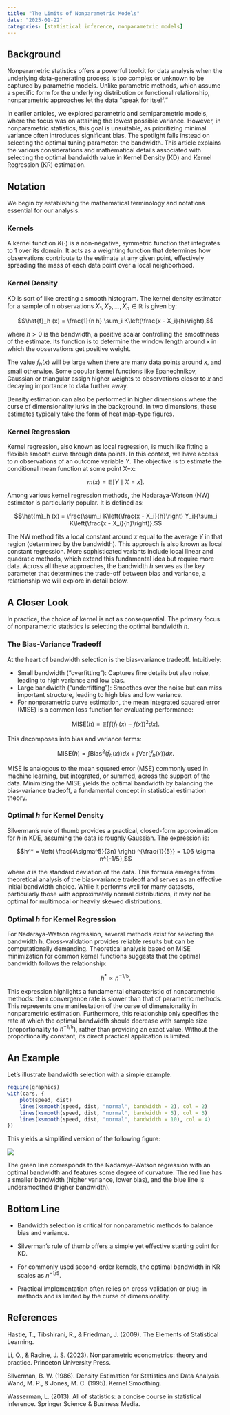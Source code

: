 ```yaml
---
title: "The Limits of Nonparametric Models"
date: "2025-01-22"
categories: [statistical inference, nonparametric models]
---
```


## Background

Nonparametric statistics offers a powerful toolkit for data analysis when the underlying data-generating process is too complex or unknown to be captured by parametric models. Unlike parametric methods, which assume a specific form for the underlying distribution or functional relationship, nonparametric approaches let the data “speak for itself.”

In earlier articles, we explored parametric and semiparametric models, where the focus was on attaining the lowest possible variance. However, in nonparametric statistics, this goal is unsuitable, as prioritizing minimal variance often introduces significant bias. The spotlight falls instead on selecting the optimal tuning parameter: the bandwidth. This article explains the various considerations and mathematical details associated with selecting the optimal bandwidth value in Kernel Density (KD) and Kernel Regression (KR) estimation.

## Notation

We begin by establishing the mathematical terminology and notations essential for our analysis.

### Kernels

A kernel function $K(\cdot)$ is a non-negative, symmetric function that integrates to $1$ over its domain. It acts as a weighting function that determines how observations contribute to the estimate at any given point, effectively spreading the mass of each data point over a local neighborhood.

### Kernel Density

KD is sort of like creating a smooth histogram. The kernel density estimator for a sample of n observations $X_1, X_2, \dots, X_n \in \mathbb{R}$ is given by:

  $$\hat{f}_h (x) = \frac{1}{n h} \sum_i K\left(\frac{x - X_i}{h}\right),$$

where $h > 0$ is the bandwidth, a positive scalar controlling the smoothness of the estimate. Its function is to determine the window length around x in which the observations get positive weight.

The value $\hat{f}_h (x)$ will be large when there are many data points around $x$, and small otherwise. Some popular kernel functions like Epanechnikov, Gaussian or triangular assign higher weights to observations closer to $x$ and decaying importance to data further away.

Density estimation can also be performed in higher dimensions where the curse of dimensionality lurks in the background. In two dimensions, these estimates typically take the form of heat map-type figures.

### Kernel Regression

Kernel regression, also known as local regression, is much like fitting a flexible smooth curve through data points. In this context, we have access to $n$ observations of an outcome variable $Y$. The objective is to estimate the conditional mean function at some point X=x:

$$m(x) = \mathbb{E}[Y \mid X = x].$$

Among various kernel regression methods, the Nadaraya-Watson (NW) estimator is particularly popular. It is defined as:

$$\hat{m}_h (x) = \frac{\sum_i K\left(\frac{x - X_i}{h}\right) Y_i}{\sum_i K\left(\frac{x - X_i}{h}\right)}.$$

The NW method fits a local constant around $x$ equal to the average $Y$ in that region (determined by the bandwidth). This approach is also known as local constant regression. More sophisticated variants include local linear and quadratic methods, which extend this fundamental idea but require more data. Across all these approaches, the bandwidth $h$ serves as the key parameter that determines the trade-off between bias and variance, a relationship we will explore in detail below.

## A Closer Look

In practice, the choice of kernel is not as consequential. The primary focus of nonparametric statistics is selecting the optimal bandwidth $h$.

### The Bias-Variance Tradeoff

At the heart of bandwidth selection is the bias-variance tradeoff. Intuitively:

- Small bandwidth (“overfitting”): Captures fine details but also noise, leading to high variance and low bias.
- Large bandwidth (“underfitting”): Smoothes over the noise but can miss important structure, leading to high bias and low variance.
- For nonparametric curve estimation, the mean integrated squared error (MISE) is a common loss function for evaluating performance:

$$\text{MISE}(h) = \mathbb{E}\left[ \int \left( \hat{f}_h(x) - f(x) \right)^2 dx \right].$$

This decomposes into bias and variance terms:

 $$\text{MISE}(h) =  \int \text{Bias}^2(\hat{f}_h(x)) dx + \int \text{Var}(\hat{f}_h(x)) dx.$$

MISE is analogous to the mean squared error (MSE) commonly used in machine learning, but integrated, or summed, across the support of the data. Minimizing the MISE yields the optimal bandwidth by balancing the bias-variance tradeoff, a fundamental concept in statistical estimation theory.

### Optimal $h$ for Kernel Density

Silverman’s rule of thumb provides a practical, closed-form approximation for $h$ in KDE, assuming the data is roughly Gaussian. The expression is:

$$h^* = \left( \frac{4\sigma^5}{3n} \right) ^{\frac{1}{5}}  = 1.06 \sigma n^{-1/5},$$

where $\sigma$ is the standard deviation of the data. This formula emerges from theoretical analysis of the bias-variance tradeoff and serves as an effective initial bandwidth choice. While it performs well for many datasets, particularly those with approximately normal distributions, it may not be optimal for multimodal or heavily skewed distributions.

### Optimal $h$ for Kernel Regression

For Nadaraya-Watson regression, several methods exist for selecting the bandwidth h. Cross-validation provides reliable results but can be computationally demanding. Theoretical analysis based on MISE minimization for common kernel functions suggests that the optimal bandwidth follows the relationship:

$$h^* \propto n^{-1/5}.$$

This expression highlights a fundamental characteristic of nonparametric methods: their convergence rate is slower than that of parametric methods. This represents one manifestation of the curse of dimensionality in nonparametric estimation. Furthermore, this relationship only specifies the rate at which the optimal bandwidth should decrease with sample size (proportionality to $n^{-1/5}$), rather than providing an exact value. Without the proportionality constant, its direct practical application is limited.

## An Example

Let’s illustrate bandwidth selection with a simple example.

```r
require(graphics)
with(cars, {
    plot(speed, dist)
    lines(ksmooth(speed, dist, "normal", bandwidth = 2), col = 2)
    lines(ksmooth(speed, dist, "normal", bandwidth = 5), col = 3)
    lines(ksmooth(speed, dist, "normal", bandwidth = 10), col = 4)
})
```

This yields a simplified version of the following figure:

![](../images/nonparametric.png)

The green line corresponds to the Nadaraya-Watson regression with an optimal bandwidth and features some degree of curvature. The red line has a smaller bandwidth (higher variance, lower bias), and the blue line is undersmoothed (higher bandwidth).

## Bottom Line

- Bandwidth selection is critical for nonparametric methods to balance bias and variance.

- Silverman’s rule of thumb offers a simple yet effective starting point for KD.

- For commonly used second-order kernels, the optimal bandwidth in KR scales as $n^{-1/5}$.

- Practical implementation often relies on cross-validation or plug-in methods and is limited by the curse of dimensionality.

## References

Hastie, T., Tibshirani, R., & Friedman, J. (2009). The Elements of Statistical Learning.

Li, Q., & Racine, J. S. (2023). Nonparametric econometrics: theory and practice. Princeton University Press.

Silverman, B. W. (1986). Density Estimation for Statistics and Data Analysis. Wand, M. P., & Jones, M. C. (1995). Kernel Smoothing.

Wasserman, L. (2013). All of statistics: a concise course in statistical inference. Springer Science & Business Media.

